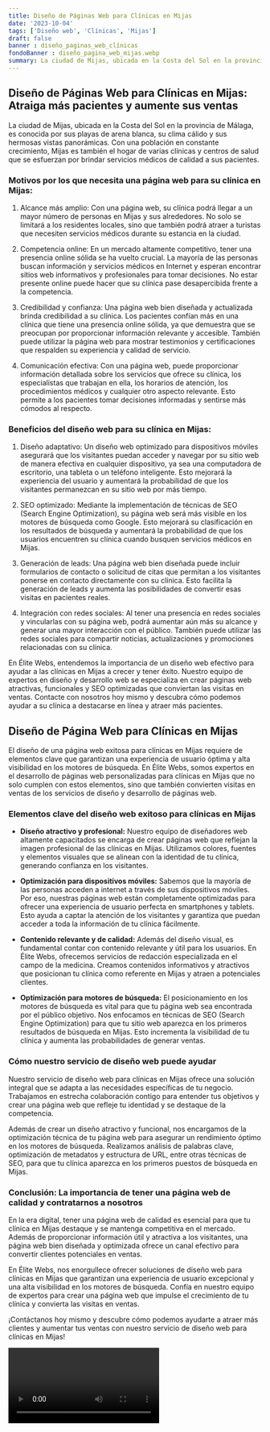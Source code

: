 ```yaml
---
title: Diseño de Páginas Web para Clínicas en Mijas
date: '2023-10-04'
tags: ['Diseño web', 'Clínicas', 'Mijas']
draft: false
banner : diseño_paginas_web_clínicas
fondoBanner : diseño_pagina_web_mijas.webp
summary: La ciudad de Mijas, ubicada en la Costa del Sol en la provincia de Málaga, es conocida por sus playas de arena blanca, su clima cálido y sus hermosas vistas panorámicas. Con una población en constante crecimiento, Mijas es también el hogar de varias clínicas y centros de salud que se esfuerzan por brindar servicios médicos de calidad a sus pacientes.
---
```


## Diseño de Páginas Web para Clínicas en Mijas: Atraiga más pacientes y aumente sus ventas

La ciudad de Mijas, ubicada en la Costa del Sol en la provincia de Málaga, es conocida por sus playas de arena blanca, su clima cálido y sus hermosas vistas panorámicas. Con una población en constante crecimiento, Mijas es también el hogar de varias clínicas y centros de salud que se esfuerzan por brindar servicios médicos de calidad a sus pacientes.

### Motivos por los que necesita una página web para su clínica en Mijas:

1. Alcance más amplio: Con una página web, su clínica podrá llegar a un mayor número de personas en Mijas y sus alrededores. No solo se limitará a los residentes locales, sino que también podrá atraer a turistas que necesiten servicios médicos durante su estancia en la ciudad.

2. Competencia online: En un mercado altamente competitivo, tener una presencia online sólida se ha vuelto crucial. La mayoría de las personas buscan información y servicios médicos en Internet y esperan encontrar sitios web informativos y profesionales para tomar decisiones. No estar presente online puede hacer que su clínica pase desapercibida frente a la competencia.

3. Credibilidad y confianza: Una página web bien diseñada y actualizada brinda credibilidad a su clínica. Los pacientes confían más en una clínica que tiene una presencia online sólida, ya que demuestra que se preocupan por proporcionar información relevante y accesible. También puede utilizar la página web para mostrar testimonios y certificaciones que respalden su experiencia y calidad de servicio.

4. Comunicación efectiva: Con una página web, puede proporcionar información detallada sobre los servicios que ofrece su clínica, los especialistas que trabajan en ella, los horarios de atención, los procedimientos médicos y cualquier otro aspecto relevante. Esto permite a los pacientes tomar decisiones informadas y sentirse más cómodos al respecto.

### Beneficios del diseño web para su clínica en Mijas:

1. Diseño adaptativo: Un diseño web optimizado para dispositivos móviles asegurará que los visitantes puedan acceder y navegar por su sitio web de manera efectiva en cualquier dispositivo, ya sea una computadora de escritorio, una tableta o un teléfono inteligente. Esto mejorará la experiencia del usuario y aumentará la probabilidad de que los visitantes permanezcan en su sitio web por más tiempo.

2. SEO optimizado: Mediante la implementación de técnicas de SEO (Search Engine Optimization), su página web será más visible en los motores de búsqueda como Google. Esto mejorará su clasificación en los resultados de búsqueda y aumentará la probabilidad de que los usuarios encuentren su clínica cuando busquen servicios médicos en Mijas.

3. Generación de leads: Una página web bien diseñada puede incluir formularios de contacto o solicitud de citas que permitan a los visitantes ponerse en contacto directamente con su clínica. Esto facilita la generación de leads y aumenta las posibilidades de convertir esas visitas en pacientes reales.

4. Integración con redes sociales: Al tener una presencia en redes sociales y vincularlas con su página web, podrá aumentar aún más su alcance y generar una mayor interacción con el público. También puede utilizar las redes sociales para compartir noticias, actualizaciones y promociones relacionadas con su clínica.

En Élite Webs, entendemos la importancia de un diseño web efectivo para ayudar a las clínicas en Mijas a crecer y tener éxito. Nuestro equipo de expertos en diseño y desarrollo web se especializa en crear páginas web atractivas, funcionales y SEO optimizadas que conviertan las visitas en ventas. Contacte con nosotros hoy mismo y descubra cómo podemos ayudar a su clínica a destacarse en línea y atraer más pacientes.

<GifSeo />

<Cta />

## Diseño de Página Web para Clínicas en Mijas

El diseño de una página web exitosa para clínicas en Mijas requiere de elementos clave que garantizan una experiencia de usuario óptima y alta visibilidad en los motores de búsqueda. En Élite Webs, somos expertos en el desarrollo de páginas web personalizadas para clínicas en Mijas que no solo cumplen con estos elementos, sino que también convierten visitas en ventas de los servicios de diseño y desarrollo de páginas web.

### Elementos clave del diseño web exitoso para clínicas en Mijas

- **Diseño atractivo y profesional:** Nuestro equipo de diseñadores web altamente capacitados se encarga de crear páginas web que reflejan la imagen profesional de las clínicas en Mijas. Utilizamos colores, fuentes y elementos visuales que se alinean con la identidad de tu clínica, generando confianza en los visitantes.

- **Optimización para dispositivos móviles:** Sabemos que la mayoría de las personas acceden a internet a través de sus dispositivos móviles. Por eso, nuestras páginas web están completamente optimizadas para ofrecer una experiencia de usuario perfecta en smartphones y tablets. Esto ayuda a captar la atención de los visitantes y garantiza que puedan acceder a toda la información de tu clínica fácilmente.

- **Contenido relevante y de calidad:** Además del diseño visual, es fundamental contar con contenido relevante y útil para los usuarios. En Élite Webs, ofrecemos servicios de redacción especializada en el campo de la medicina. Creamos contenidos informativos y atractivos que posicionan tu clínica como referente en Mijas y atraen a potenciales clientes.

- **Optimización para motores de búsqueda:** El posicionamiento en los motores de búsqueda es vital para que tu página web sea encontrada por el público objetivo. Nos enfocamos en técnicas de SEO (Search Engine Optimization) para que tu sitio web aparezca en los primeros resultados de búsqueda en Mijas. Esto incrementa la visibilidad de tu clínica y aumenta las probabilidades de generar ventas.

### Cómo nuestro servicio de diseño web puede ayudar

Nuestro servicio de diseño web para clínicas en Mijas ofrece una solución integral que se adapta a las necesidades específicas de tu negocio. Trabajamos en estrecha colaboración contigo para entender tus objetivos y crear una página web que refleje tu identidad y se destaque de la competencia.

Además de crear un diseño atractivo y funcional, nos encargamos de la optimización técnica de tu página web para asegurar un rendimiento óptimo en los motores de búsqueda. Realizamos análisis de palabras clave, optimización de metadatos y estructura de URL, entre otras técnicas de SEO, para que tu clínica aparezca en los primeros puestos de búsqueda en Mijas.

### Conclusión: La importancia de tener una página web de calidad y contratarnos a nosotros

En la era digital, tener una página web de calidad es esencial para que tu clínica en Mijas destaque y se mantenga competitiva en el mercado. Además de proporcionar información útil y atractiva a los visitantes, una página web bien diseñada y optimizada ofrece un canal efectivo para convertir clientes potenciales en ventas.

En Élite Webs, nos enorgullece ofrecer soluciones de diseño web para clínicas en Mijas que garantizan una experiencia de usuario excepcional y una alta visibilidad en los motores de búsqueda. Confía en nuestro equipo de expertos para crear una página web que impulse el crecimiento de tu clínica y convierta las visitas en ventas.

¡Contáctanos hoy mismo y descubre cómo podemos ayudarte a atraer más clientes y aumentar tus ventas con nuestro servicio de diseño web para clínicas en Mijas!

<Video />

<CtaBot job='Clínicas' city='Mijas'/>

<Gmaps query='Mijas+españa+maps' />